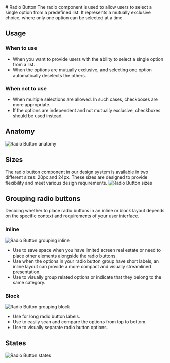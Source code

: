 


<Meta of={RadioButtonStories} /> 
# Radio Button
The radio component is used to allow users to select a single option from a predefined list. It represents a mutually exclusive choice, where only one option can be selected at a time.

## Usage

### When to use
- When you want to provide users with the ability to select a single option from a list.
- When the options are mutually exclusive, and selecting one option automatically deselects the others.

### When not to use
- When multiple selections are allowed. In such cases, checkboxes are more appropriate.
- If the options are independent and not mutually exclusive, checkboxes should be used instead.

## Anatomy
<img src={inf-radio-button-anatomy} alt="Radio Button anatomy" />

## Sizes
The radio button component in our design system is available in two different sizes: 20px and 24px. These sizes are designed to provide flexibility and meet various design requirements.
<img src={inf-radio-button-sizes} alt="Radio Button sizes" />

## Grouping radio buttons
Deciding whether to place radio buttons in an inline or block layout depends on the specific context and requirements of your user interface.

### Inline
<img src={inf-radio-button-group-inline} alt="Radio Button grouping inline" />

- Use to save space when you have limited screen real estate or need to place other elements alongside the radio buttons. 
- Use when the options in your radio button group have short labels, an inline layout can provide a more compact and visually streamlined presentation. 
- Use to visually group related options or indicate that they belong to the same category.


### Block
<img src={inf-radio-button-group-block} alt="Radio Button grouping block" />

- Use for long radio button labels. 
- Use to easily scan and compare the options from top to bottom. 
- Use to visually separate radio button options.

## States
<img src={inf-radio-button-states} alt="Radio Button states" />

